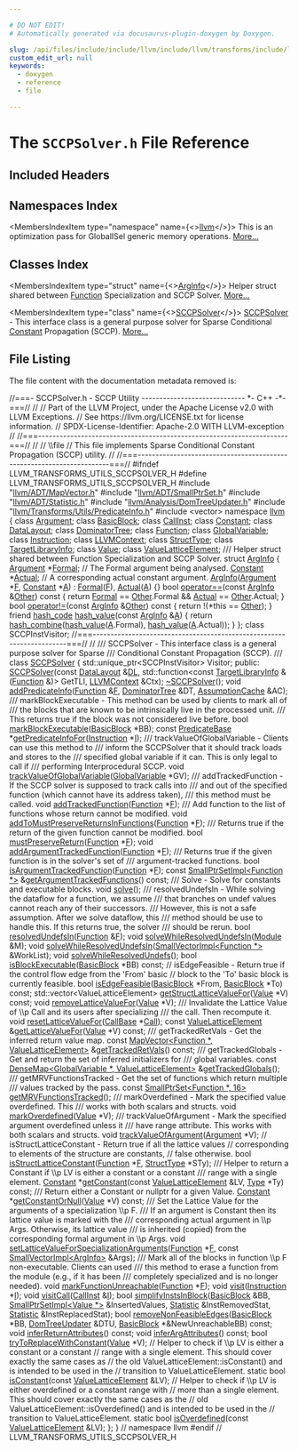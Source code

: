 ```yaml
---

# DO NOT EDIT!
# Automatically generated via docusaurus-plugin-doxygen by Doxygen.

slug: /api/files/include/include/llvm/include/llvm/transforms/include/llvm/transforms/utils/sccpsolver-h
custom_edit_url: null
keywords:
  - doxygen
  - reference
  - file

---
```





# The `SCCPSolver.h` File Reference

<DoxygenPage pluginConfig={pluginConfig}>



## Included Headers

<IncludesList>
<IncludesListItem
  filePath="llvm/ADT/MapVector.h"
  permalink="/docs/api/files/include/include/llvm/include/llvm/adt/mapvector-h"
  isLocal="true" />
<IncludesListItem
  filePath="llvm/ADT/SmallPtrSet.h"
  permalink="/docs/api/files/include/include/llvm/include/llvm/adt/smallptrset-h"
  isLocal="true" />
<IncludesListItem
  filePath="llvm/ADT/Statistic.h"
  permalink="/docs/api/files/include/include/llvm/include/llvm/adt/statistic-h"
  isLocal="true" />
<IncludesListItem
  filePath="llvm/Analysis/DomTreeUpdater.h"
  permalink="/docs/api/files/include/include/llvm/include/llvm/analysis/domtreeupdater-h"
  isLocal="true" />
<IncludesListItem
  filePath="llvm/Transforms/Utils/PredicateInfo.h"
  permalink="/docs/api/files/include/include/llvm/include/llvm/transforms/include/llvm/transforms/utils/predicateinfo-h"
  isLocal="true" />
<IncludesListItem
  filePath="vector"
  permalink=""
  isLocal="false" />
</IncludesList>

## Namespaces Index

<MembersIndex>

<MembersIndexItem
  type="namespace"
  name={<><a href="/docs/api/namespaces/llvm">llvm</a></>}>
This is an optimization pass for GlobalISel generic memory operations. <a href="/docs/api/namespaces/llvm/#details">More...</a>
</MembersIndexItem>

</MembersIndex>

## Classes Index

<MembersIndex>

<MembersIndexItem
  type="struct"
  name={<><a href="/docs/api/structs/llvm/arginfo">ArgInfo</a></>}>
Helper struct shared between <a href="/docs/api/classes/llvm/function">Function</a> Specialization and SCCP Solver. <a href="/docs/api/structs/llvm/arginfo/#details">More...</a>
</MembersIndexItem>

<MembersIndexItem
  type="class"
  name={<><a href="/docs/api/classes/llvm/sccpsolver">SCCPSolver</a></>}>
<a href="/docs/api/classes/llvm/sccpsolver">SCCPSolver</a> - This interface class is a general purpose solver for Sparse Conditional <a href="/docs/api/classes/llvm/constant">Constant</a> Propagation (SCCP). <a href="/docs/api/classes/llvm/sccpsolver/#details">More...</a>
</MembersIndexItem>

</MembersIndex>


## File Listing

The file content with the documentation metadata removed is:

<ProgramListing>

<Link id="l00001" /><CodeLine lineNumber="1"><span class="doxyHighlightComment">//===- SCCPSolver.h - SCCP Utility ----------------------------- &#42;- C++ -&#42;-===//</span></CodeLine>
<Link id="l00002" /><CodeLine lineNumber="2"><span class="doxyHighlightComment">//</span></CodeLine>
<Link id="l00003" /><CodeLine lineNumber="3"><span class="doxyHighlightComment">// Part of the LLVM Project, under the Apache License v2.0 with LLVM Exceptions.</span></CodeLine>
<Link id="l00004" /><CodeLine lineNumber="4"><span class="doxyHighlightComment">// See https://llvm.org/LICENSE.txt for license information.</span></CodeLine>
<Link id="l00005" /><CodeLine lineNumber="5"><span class="doxyHighlightComment">// SPDX-License-Identifier: Apache-2.0 WITH LLVM-exception</span></CodeLine>
<Link id="l00006" /><CodeLine lineNumber="6"><span class="doxyHighlightComment">//</span></CodeLine>
<Link id="l00007" /><CodeLine lineNumber="7"><span class="doxyHighlightComment">//===----------------------------------------------------------------------===//</span></CodeLine>
<Link id="l00008" /><CodeLine lineNumber="8"><span class="doxyHighlightComment">//</span></CodeLine>
<Link id="l00009" /><CodeLine lineNumber="9"><span class="doxyHighlightComment">// \\file</span></CodeLine>
<Link id="l00010" /><CodeLine lineNumber="10"><span class="doxyHighlightComment">// This file implements Sparse Conditional Constant Propagation (SCCP) utility.</span></CodeLine>
<Link id="l00011" /><CodeLine lineNumber="11"><span class="doxyHighlightComment">//</span></CodeLine>
<Link id="l00012" /><CodeLine lineNumber="12"><span class="doxyHighlightComment">//===----------------------------------------------------------------------===//</span></CodeLine>
<Link id="l00013" /><CodeLine lineNumber="13"></CodeLine>
<Link id="l00014" /><CodeLine lineNumber="14"><span class="doxyHighlightPreprocessor">#ifndef LLVM&#95;TRANSFORMS&#95;UTILS&#95;SCCPSOLVER&#95;H</span></CodeLine>
<Link id="l00015" /><CodeLine lineNumber="15"><span class="doxyHighlightPreprocessor">#define LLVM&#95;TRANSFORMS&#95;UTILS&#95;SCCPSOLVER&#95;H</span></CodeLine>
<Link id="l00016" /><CodeLine lineNumber="16"></CodeLine>
<Link id="l00017" /><CodeLine lineNumber="17"><span class="doxyHighlightPreprocessor">#include &quot;<a href="/docs/api/files/include/include/llvm/include/llvm/adt/mapvector-h">llvm/ADT/MapVector.h</a>&quot;</span></CodeLine>
<Link id="l00018" /><CodeLine lineNumber="18"><span class="doxyHighlightPreprocessor">#include &quot;<a href="/docs/api/files/include/include/llvm/include/llvm/adt/smallptrset-h">llvm/ADT/SmallPtrSet.h</a>&quot;</span></CodeLine>
<Link id="l00019" /><CodeLine lineNumber="19"><span class="doxyHighlightPreprocessor">#include &quot;<a href="/docs/api/files/include/include/llvm/include/llvm/adt/statistic-h">llvm/ADT/Statistic.h</a>&quot;</span></CodeLine>
<Link id="l00020" /><CodeLine lineNumber="20"><span class="doxyHighlightPreprocessor">#include &quot;<a href="/docs/api/files/include/include/llvm/include/llvm/analysis/domtreeupdater-h">llvm/Analysis/DomTreeUpdater.h</a>&quot;</span></CodeLine>
<Link id="l00021" /><CodeLine lineNumber="21"><span class="doxyHighlightPreprocessor">#include &quot;<a href="/docs/api/files/include/include/llvm/include/llvm/transforms/include/llvm/transforms/utils/predicateinfo-h">llvm/Transforms/Utils/PredicateInfo.h</a>&quot;</span></CodeLine>
<Link id="l00022" /><CodeLine lineNumber="22"><span class="doxyHighlightPreprocessor">#include &lt;vector&gt;</span></CodeLine>
<Link id="l00023" /><CodeLine lineNumber="23"></CodeLine>
<Link id="l00024" /><CodeLine lineNumber="24"><span class="doxyHighlightKeyword">namespace </span><span class="doxyHighlight"><a href="/docs/api/namespaces/llvm">llvm</a> &#123;</span></CodeLine>
<Link id="l00025" /><CodeLine lineNumber="25"><span class="doxyHighlightKeyword">class </span><span class="doxyHighlight"><a href="/docs/api/classes/llvm/argument">Argument</a>;</span></CodeLine>
<Link id="l00026" /><CodeLine lineNumber="26"><span class="doxyHighlightKeyword">class </span><span class="doxyHighlight"><a href="/docs/api/classes/llvm/basicblock">BasicBlock</a>;</span></CodeLine>
<Link id="l00027" /><CodeLine lineNumber="27"><span class="doxyHighlightKeyword">class </span><span class="doxyHighlight"><a href="/docs/api/classes/llvm/callinst">CallInst</a>;</span></CodeLine>
<Link id="l00028" /><CodeLine lineNumber="28"><span class="doxyHighlightKeyword">class </span><span class="doxyHighlight"><a href="/docs/api/classes/llvm/constant">Constant</a>;</span></CodeLine>
<Link id="l00029" /><CodeLine lineNumber="29"><span class="doxyHighlightKeyword">class </span><span class="doxyHighlight"><a href="/docs/api/classes/llvm/datalayout">DataLayout</a>;</span></CodeLine>
<Link id="l00030" /><CodeLine lineNumber="30"><span class="doxyHighlightKeyword">class </span><span class="doxyHighlight"><a href="/docs/api/classes/llvm/dominatortree">DominatorTree</a>;</span></CodeLine>
<Link id="l00031" /><CodeLine lineNumber="31"><span class="doxyHighlightKeyword">class </span><span class="doxyHighlight"><a href="/docs/api/classes/llvm/function">Function</a>;</span></CodeLine>
<Link id="l00032" /><CodeLine lineNumber="32"><span class="doxyHighlightKeyword">class </span><span class="doxyHighlight"><a href="/docs/api/classes/llvm/globalvariable">GlobalVariable</a>;</span></CodeLine>
<Link id="l00033" /><CodeLine lineNumber="33"><span class="doxyHighlightKeyword">class </span><span class="doxyHighlight"><a href="/docs/api/classes/llvm/instruction">Instruction</a>;</span></CodeLine>
<Link id="l00034" /><CodeLine lineNumber="34"><span class="doxyHighlightKeyword">class </span><span class="doxyHighlight"><a href="/docs/api/classes/llvm/llvmcontext">LLVMContext</a>;</span></CodeLine>
<Link id="l00035" /><CodeLine lineNumber="35"><span class="doxyHighlightKeyword">class </span><span class="doxyHighlight"><a href="/docs/api/classes/llvm/structtype">StructType</a>;</span></CodeLine>
<Link id="l00036" /><CodeLine lineNumber="36"><span class="doxyHighlightKeyword">class </span><span class="doxyHighlight"><a href="/docs/api/classes/llvm/targetlibraryinfo">TargetLibraryInfo</a>;</span></CodeLine>
<Link id="l00037" /><CodeLine lineNumber="37"><span class="doxyHighlightKeyword">class </span><span class="doxyHighlight"><a href="/docs/api/classes/llvm/value">Value</a>;</span></CodeLine>
<Link id="l00038" /><CodeLine lineNumber="38"><span class="doxyHighlightKeyword">class </span><span class="doxyHighlight"><a href="/docs/api/classes/llvm/valuelatticeelement">ValueLatticeElement</a>;</span></CodeLine>
<Link id="l00039" /><CodeLine lineNumber="39"></CodeLine>
<Link id="l00040" /><CodeLine lineNumber="40"><span class="doxyHighlightComment">/// Helper struct shared between Function Specialization and SCCP Solver.</span></CodeLine>
<Link id="l00041" /><CodeLine lineNumber="41" lineLink="/docs/api/structs/llvm/arginfo"><span class="doxyHighlightKeyword">struct </span><span class="doxyHighlight"><a href="/docs/api/structs/llvm/arginfo/#a5d4fc5788f80d734c0c7b146baeb27c4">ArgInfo</a> &#123;</span></CodeLine>
<Link id="l00042" /><CodeLine lineNumber="42" lineLink="/docs/api/structs/llvm/arginfo/#a2c4b821557d7f50420fc17a46efb752e"><span class="doxyHighlight">  <a href="/docs/api/classes/llvm/argument">Argument</a> &#42;<a href="/docs/api/structs/llvm/arginfo/#a2c4b821557d7f50420fc17a46efb752e">Formal</a>; </span><span class="doxyHighlightComment">// The Formal argument being analysed.</span></CodeLine>
<Link id="l00043" /><CodeLine lineNumber="43" lineLink="/docs/api/structs/llvm/arginfo/#a41c7efe8bfc6ac84ef8b7009eb05dc62"><span class="doxyHighlight">  <a href="/docs/api/classes/llvm/constant">Constant</a> &#42;<a href="/docs/api/structs/llvm/arginfo/#a41c7efe8bfc6ac84ef8b7009eb05dc62">Actual</a>; </span><span class="doxyHighlightComment">// A corresponding actual constant argument.</span></CodeLine>
<Link id="l00044" /><CodeLine lineNumber="44"></CodeLine>
<Link id="l00045" /><CodeLine lineNumber="45" lineLink="/docs/api/structs/llvm/arginfo/#a5d4fc5788f80d734c0c7b146baeb27c4"><span class="doxyHighlight">  <a href="/docs/api/structs/llvm/arginfo/#a5d4fc5788f80d734c0c7b146baeb27c4">ArgInfo</a>(<a href="/docs/api/classes/llvm/argument">Argument</a> &#42;<a href="/docs/api/files/lib/lib/support/md5-cpp/#a96d73bbd7af15cb1fc38c3f4a3bd82e9">F</a>, <a href="/docs/api/classes/llvm/constant">Constant</a> &#42;<a href="/docs/api/files/lib/lib/ir/builtingcs-cpp/#a2e38c85003a042421cde1647632d0b72">A</a>) : <a href="/docs/api/structs/llvm/arginfo/#a2c4b821557d7f50420fc17a46efb752e">Formal</a>(<a href="/docs/api/files/lib/lib/support/md5-cpp/#a96d73bbd7af15cb1fc38c3f4a3bd82e9">F</a>), <a href="/docs/api/structs/llvm/arginfo/#a41c7efe8bfc6ac84ef8b7009eb05dc62">Actual</a>(<a href="/docs/api/files/lib/lib/ir/builtingcs-cpp/#a2e38c85003a042421cde1647632d0b72">A</a>) &#123;&#125;</span></CodeLine>
<Link id="l00046" /><CodeLine lineNumber="46"></CodeLine>
<Link id="l00047" /><CodeLine lineNumber="47" lineLink="/docs/api/structs/llvm/arginfo/#ab08c8b48ba0e30cdd90049fb6ed53778"><span class="doxyHighlight">  </span><span class="doxyHighlightKeywordType">bool</span><span class="doxyHighlight"> <a href="/docs/api/structs/llvm/arginfo/#ab08c8b48ba0e30cdd90049fb6ed53778">operator==</a>(</span><span class="doxyHighlightKeyword">const</span><span class="doxyHighlight"> <a href="/docs/api/structs/llvm/arginfo/#a5d4fc5788f80d734c0c7b146baeb27c4">ArgInfo</a> &amp;<a href="/docs/api/namespaces/llvm/#a9eb4f5b98b70ee4fab9614ed58282c1fa6311ae17c1ee52b36e68aaf4ad066387">Other</a>)</span><span class="doxyHighlightKeyword"> const </span><span class="doxyHighlight">&#123;</span></CodeLine>
<Link id="l00048" /><CodeLine lineNumber="48"><span class="doxyHighlight">    </span><span class="doxyHighlightKeywordFlow">return</span><span class="doxyHighlight"> <a href="/docs/api/structs/llvm/arginfo/#a2c4b821557d7f50420fc17a46efb752e">Formal</a> == <a href="/docs/api/namespaces/llvm/#a9eb4f5b98b70ee4fab9614ed58282c1fa6311ae17c1ee52b36e68aaf4ad066387">Other</a>.Formal &amp;&amp; <a href="/docs/api/structs/llvm/arginfo/#a41c7efe8bfc6ac84ef8b7009eb05dc62">Actual</a> == <a href="/docs/api/namespaces/llvm/#a9eb4f5b98b70ee4fab9614ed58282c1fa6311ae17c1ee52b36e68aaf4ad066387">Other</a>.Actual;</span></CodeLine>
<Link id="l00049" /><CodeLine lineNumber="49"><span class="doxyHighlight">  &#125;</span></CodeLine>
<Link id="l00050" /><CodeLine lineNumber="50"></CodeLine>
<Link id="l00051" /><CodeLine lineNumber="51" lineLink="/docs/api/structs/llvm/arginfo/#a8ebb6d70d9a0c35f82d43d309214b3f7"><span class="doxyHighlight">  </span><span class="doxyHighlightKeywordType">bool</span><span class="doxyHighlight"> <a href="/docs/api/structs/llvm/arginfo/#a8ebb6d70d9a0c35f82d43d309214b3f7">operator!=</a>(</span><span class="doxyHighlightKeyword">const</span><span class="doxyHighlight"> <a href="/docs/api/structs/llvm/arginfo/#a5d4fc5788f80d734c0c7b146baeb27c4">ArgInfo</a> &amp;<a href="/docs/api/namespaces/llvm/#a9eb4f5b98b70ee4fab9614ed58282c1fa6311ae17c1ee52b36e68aaf4ad066387">Other</a>)</span><span class="doxyHighlightKeyword"> const </span><span class="doxyHighlight">&#123; </span><span class="doxyHighlightKeywordFlow">return</span><span class="doxyHighlight"> !(&#42;</span><span class="doxyHighlightKeyword">this</span><span class="doxyHighlight"> == <a href="/docs/api/namespaces/llvm/#a9eb4f5b98b70ee4fab9614ed58282c1fa6311ae17c1ee52b36e68aaf4ad066387">Other</a>); &#125;</span></CodeLine>
<Link id="l00052" /><CodeLine lineNumber="52"></CodeLine>
<Link id="l00053" /><CodeLine lineNumber="53" lineLink="/docs/api/structs/llvm/arginfo/#a226efd0bea3694e2fdb7904f9f187844"><span class="doxyHighlight">  </span><span class="doxyHighlightKeyword">friend</span><span class="doxyHighlight"> <a href="/docs/api/classes/llvm/hash-code">hash&#95;code</a> <a href="/docs/api/structs/llvm/arginfo/#a226efd0bea3694e2fdb7904f9f187844">hash&#95;value</a>(</span><span class="doxyHighlightKeyword">const</span><span class="doxyHighlight"> <a href="/docs/api/structs/llvm/arginfo/#a5d4fc5788f80d734c0c7b146baeb27c4">ArgInfo</a> &amp;<a href="/docs/api/files/lib/lib/ir/builtingcs-cpp/#a2e38c85003a042421cde1647632d0b72">A</a>) &#123;</span></CodeLine>
<Link id="l00054" /><CodeLine lineNumber="54"><span class="doxyHighlight">    </span><span class="doxyHighlightKeywordFlow">return</span><span class="doxyHighlight"> <a href="/docs/api/namespaces/llvm/#add71474638430694c84640146383fc44">hash&#95;combine</a>(<a href="/docs/api/structs/llvm/arginfo/#a226efd0bea3694e2fdb7904f9f187844">hash&#95;value</a>(<a href="/docs/api/files/lib/lib/ir/builtingcs-cpp/#a2e38c85003a042421cde1647632d0b72">A</a>.Formal), <a href="/docs/api/structs/llvm/arginfo/#a226efd0bea3694e2fdb7904f9f187844">hash&#95;value</a>(<a href="/docs/api/files/lib/lib/ir/builtingcs-cpp/#a2e38c85003a042421cde1647632d0b72">A</a>.Actual));</span></CodeLine>
<Link id="l00055" /><CodeLine lineNumber="55"><span class="doxyHighlight">  &#125;</span></CodeLine>
<Link id="l00056" /><CodeLine lineNumber="56"><span class="doxyHighlight">&#125;;</span></CodeLine>
<Link id="l00057" /><CodeLine lineNumber="57"></CodeLine>
<Link id="l00058" /><CodeLine lineNumber="58"><span class="doxyHighlightKeyword">class </span><span class="doxyHighlight">SCCPInstVisitor;</span></CodeLine>
<Link id="l00059" /><CodeLine lineNumber="59"></CodeLine>
<Link id="l00060" /><CodeLine lineNumber="60"><span class="doxyHighlightComment">//===----------------------------------------------------------------------===//</span></CodeLine>
<Link id="l00061" /><CodeLine lineNumber="61"><span class="doxyHighlightComment">//</span></CodeLine>
<Link id="l00062" /><CodeLine lineNumber="62"><span class="doxyHighlightComment">/// SCCPSolver - This interface class is a general purpose solver for Sparse</span></CodeLine>
<Link id="l00063" /><CodeLine lineNumber="63"><span class="doxyHighlightComment">/// Conditional Constant Propagation (SCCP).</span></CodeLine>
<Link id="l00064" /><CodeLine lineNumber="64"><span class="doxyHighlightComment">///</span></CodeLine>
<Link id="l00065" /><CodeLine lineNumber="65" lineLink="/docs/api/classes/llvm/sccpsolver"><span class="doxyHighlightKeyword">class </span><span class="doxyHighlight"><a href="/docs/api/classes/llvm/sccpsolver/#aeb0f9d53c781fbed9fb8f657d44a3e25">SCCPSolver</a> &#123;</span></CodeLine>
<Link id="l00066" /><CodeLine lineNumber="66"><span class="doxyHighlight">  std::unique&#95;ptr&lt;SCCPInstVisitor&gt; Visitor;</span></CodeLine>
<Link id="l00067" /><CodeLine lineNumber="67"></CodeLine>
<Link id="l00068" /><CodeLine lineNumber="68"><span class="doxyHighlightKeyword">public</span><span class="doxyHighlight">:</span></CodeLine>
<Link id="l00069" /><CodeLine lineNumber="69"><span class="doxyHighlight">  <a href="/docs/api/classes/llvm/sccpsolver/#aeb0f9d53c781fbed9fb8f657d44a3e25">SCCPSolver</a>(</span><span class="doxyHighlightKeyword">const</span><span class="doxyHighlight"> <a href="/docs/api/classes/llvm/datalayout">DataLayout</a> &amp;<a href="/docs/api/files/lib/lib/target/lib/target/arm/armslshardening-cpp/#ad467c4ab9119043f9b7750ab986be61a">DL</a>,</span></CodeLine>
<Link id="l00070" /><CodeLine lineNumber="70"><span class="doxyHighlight">             std::function&lt;</span><span class="doxyHighlightKeyword">const</span><span class="doxyHighlight"> <a href="/docs/api/classes/llvm/targetlibraryinfo">TargetLibraryInfo</a> &amp;(<a href="/docs/api/classes/llvm/function">Function</a> &amp;)&gt; GetTLI,</span></CodeLine>
<Link id="l00071" /><CodeLine lineNumber="71"><span class="doxyHighlight">             <a href="/docs/api/classes/llvm/llvmcontext">LLVMContext</a> &amp;Ctx);</span></CodeLine>
<Link id="l00072" /><CodeLine lineNumber="72"></CodeLine>
<Link id="l00073" /><CodeLine lineNumber="73" lineLink="/docs/api/classes/llvm/sccpsolver/#a0b835b1f4347dd95002cdb91d9d6c58d"><span class="doxyHighlight">  <a href="/docs/api/classes/llvm/sccpsolver/#a0b835b1f4347dd95002cdb91d9d6c58d">~SCCPSolver</a>();</span></CodeLine>
<Link id="l00074" /><CodeLine lineNumber="74"></CodeLine>
<Link id="l00075" /><CodeLine lineNumber="75"><span class="doxyHighlight">  </span><span class="doxyHighlightKeywordType">void</span><span class="doxyHighlight"> <a href="/docs/api/classes/llvm/sccpsolver/#a292161e0623c9b2105197ff588f0920a">addPredicateInfo</a>(<a href="/docs/api/classes/llvm/function">Function</a> &amp;<a href="/docs/api/files/lib/lib/support/md5-cpp/#a96d73bbd7af15cb1fc38c3f4a3bd82e9">F</a>, <a href="/docs/api/classes/llvm/dominatortree">DominatorTree</a> &amp;DT, <a href="/docs/api/classes/llvm/assumptioncache">AssumptionCache</a> &amp;AC);</span></CodeLine>
<Link id="l00076" /><CodeLine lineNumber="76"></CodeLine>
<Link id="l00077" /><CodeLine lineNumber="77"><span class="doxyHighlightComment">  /// markBlockExecutable - This method can be used by clients to mark all of</span></CodeLine>
<Link id="l00078" /><CodeLine lineNumber="78"><span class="doxyHighlightComment">  /// the blocks that are known to be intrinsically live in the processed unit.</span></CodeLine>
<Link id="l00079" /><CodeLine lineNumber="79"><span class="doxyHighlightComment">  /// This returns true if the block was not considered live before.</span></CodeLine>
<Link id="l00080" /><CodeLine lineNumber="80"><span class="doxyHighlight">  </span><span class="doxyHighlightKeywordType">bool</span><span class="doxyHighlight"> <a href="/docs/api/classes/llvm/sccpsolver/#acb2fa77f7d65438220a9fef42964d284">markBlockExecutable</a>(<a href="/docs/api/classes/llvm/basicblock">BasicBlock</a> &#42;BB);</span></CodeLine>
<Link id="l00081" /><CodeLine lineNumber="81"></CodeLine>
<Link id="l00082" /><CodeLine lineNumber="82"><span class="doxyHighlight">  </span><span class="doxyHighlightKeyword">const</span><span class="doxyHighlight"> <a href="/docs/api/classes/llvm/predicatebase">PredicateBase</a> &#42;<a href="/docs/api/classes/llvm/sccpsolver/#a674c1b383ab9b9b2191be9fad7b08d7d">getPredicateInfoFor</a>(<a href="/docs/api/classes/llvm/instruction">Instruction</a> &#42;<a href="/docs/api/files/lib/lib/support/md5-cpp/#ac0eafdc9ee161b71e7af98af736952fd">I</a>);</span></CodeLine>
<Link id="l00083" /><CodeLine lineNumber="83"></CodeLine>
<Link id="l00084" /><CodeLine lineNumber="84"><span class="doxyHighlightComment">  /// trackValueOfGlobalVariable - Clients can use this method to</span></CodeLine>
<Link id="l00085" /><CodeLine lineNumber="85"><span class="doxyHighlightComment">  /// inform the SCCPSolver that it should track loads and stores to the</span></CodeLine>
<Link id="l00086" /><CodeLine lineNumber="86"><span class="doxyHighlightComment">  /// specified global variable if it can.  This is only legal to call if</span></CodeLine>
<Link id="l00087" /><CodeLine lineNumber="87"><span class="doxyHighlightComment">  /// performing Interprocedural SCCP.</span></CodeLine>
<Link id="l00088" /><CodeLine lineNumber="88"><span class="doxyHighlight">  </span><span class="doxyHighlightKeywordType">void</span><span class="doxyHighlight"> <a href="/docs/api/classes/llvm/sccpsolver/#a199003a361f6d87612ab03c249ab04c6">trackValueOfGlobalVariable</a>(<a href="/docs/api/classes/llvm/globalvariable">GlobalVariable</a> &#42;GV);</span></CodeLine>
<Link id="l00089" /><CodeLine lineNumber="89"></CodeLine>
<Link id="l00090" /><CodeLine lineNumber="90"><span class="doxyHighlightComment">  /// addTrackedFunction - If the SCCP solver is supposed to track calls into</span></CodeLine>
<Link id="l00091" /><CodeLine lineNumber="91"><span class="doxyHighlightComment">  /// and out of the specified function (which cannot have its address taken),</span></CodeLine>
<Link id="l00092" /><CodeLine lineNumber="92"><span class="doxyHighlightComment">  /// this method must be called.</span></CodeLine>
<Link id="l00093" /><CodeLine lineNumber="93"><span class="doxyHighlight">  </span><span class="doxyHighlightKeywordType">void</span><span class="doxyHighlight"> <a href="/docs/api/classes/llvm/sccpsolver/#a5147010939209f2d4c1b7891d2f1ef43">addTrackedFunction</a>(<a href="/docs/api/classes/llvm/function">Function</a> &#42;<a href="/docs/api/files/lib/lib/support/md5-cpp/#a96d73bbd7af15cb1fc38c3f4a3bd82e9">F</a>);</span></CodeLine>
<Link id="l00094" /><CodeLine lineNumber="94"></CodeLine>
<Link id="l00095" /><CodeLine lineNumber="95"><span class="doxyHighlightComment">  /// Add function to the list of functions whose return cannot be modified.</span></CodeLine>
<Link id="l00096" /><CodeLine lineNumber="96"><span class="doxyHighlight">  </span><span class="doxyHighlightKeywordType">void</span><span class="doxyHighlight"> <a href="/docs/api/classes/llvm/sccpsolver/#ab14dd263e92d4c88176c888c6b7956f7">addToMustPreserveReturnsInFunctions</a>(<a href="/docs/api/classes/llvm/function">Function</a> &#42;<a href="/docs/api/files/lib/lib/support/md5-cpp/#a96d73bbd7af15cb1fc38c3f4a3bd82e9">F</a>);</span></CodeLine>
<Link id="l00097" /><CodeLine lineNumber="97"></CodeLine>
<Link id="l00098" /><CodeLine lineNumber="98"><span class="doxyHighlightComment">  /// Returns true if the return of the given function cannot be modified.</span></CodeLine>
<Link id="l00099" /><CodeLine lineNumber="99"><span class="doxyHighlight">  </span><span class="doxyHighlightKeywordType">bool</span><span class="doxyHighlight"> <a href="/docs/api/classes/llvm/sccpsolver/#adf9beb9b76f6ad337d1e0038f97fcc30">mustPreserveReturn</a>(<a href="/docs/api/classes/llvm/function">Function</a> &#42;<a href="/docs/api/files/lib/lib/support/md5-cpp/#a96d73bbd7af15cb1fc38c3f4a3bd82e9">F</a>);</span></CodeLine>
<Link id="l00100" /><CodeLine lineNumber="100"></CodeLine>
<Link id="l00101" /><CodeLine lineNumber="101"><span class="doxyHighlight">  </span><span class="doxyHighlightKeywordType">void</span><span class="doxyHighlight"> <a href="/docs/api/classes/llvm/sccpsolver/#a89e13f6c5a2a78ec3b68dad32a2b6b5e">addArgumentTrackedFunction</a>(<a href="/docs/api/classes/llvm/function">Function</a> &#42;<a href="/docs/api/files/lib/lib/support/md5-cpp/#a96d73bbd7af15cb1fc38c3f4a3bd82e9">F</a>);</span></CodeLine>
<Link id="l00102" /><CodeLine lineNumber="102"></CodeLine>
<Link id="l00103" /><CodeLine lineNumber="103"><span class="doxyHighlightComment">  /// Returns true if the given function is in the solver&#39;s set of</span></CodeLine>
<Link id="l00104" /><CodeLine lineNumber="104"><span class="doxyHighlightComment">  /// argument-tracked functions.</span></CodeLine>
<Link id="l00105" /><CodeLine lineNumber="105"><span class="doxyHighlight">  </span><span class="doxyHighlightKeywordType">bool</span><span class="doxyHighlight"> <a href="/docs/api/classes/llvm/sccpsolver/#aeac4a6400d54748b0245e0ce203280fd">isArgumentTrackedFunction</a>(<a href="/docs/api/classes/llvm/function">Function</a> &#42;<a href="/docs/api/files/lib/lib/support/md5-cpp/#a96d73bbd7af15cb1fc38c3f4a3bd82e9">F</a>);</span></CodeLine>
<Link id="l00106" /><CodeLine lineNumber="106"></CodeLine>
<Link id="l00107" /><CodeLine lineNumber="107"><span class="doxyHighlight">  </span><span class="doxyHighlightKeyword">const</span><span class="doxyHighlight"> <a href="/docs/api/classes/llvm/smallptrsetimpl">SmallPtrSetImpl&lt;Function &#42;&gt;</a> &amp;<a href="/docs/api/classes/llvm/sccpsolver/#a7b0506af9f643c74ce5bdcb19f36e397">getArgumentTrackedFunctions</a>() </span><span class="doxyHighlightKeyword">const</span><span class="doxyHighlight">;</span></CodeLine>
<Link id="l00108" /><CodeLine lineNumber="108"></CodeLine>
<Link id="l00109" /><CodeLine lineNumber="109"><span class="doxyHighlightComment">  /// Solve - Solve for constants and executable blocks.</span></CodeLine>
<Link id="l00110" /><CodeLine lineNumber="110"><span class="doxyHighlight">  </span><span class="doxyHighlightKeywordType">void</span><span class="doxyHighlight"> <a href="/docs/api/classes/llvm/sccpsolver/#a2d6a1ff9823ca3ddb89d80fe379603ee">solve</a>();</span></CodeLine>
<Link id="l00111" /><CodeLine lineNumber="111"></CodeLine>
<Link id="l00112" /><CodeLine lineNumber="112"><span class="doxyHighlightComment">  /// resolvedUndefsIn - While solving the dataflow for a function, we assume</span></CodeLine>
<Link id="l00113" /><CodeLine lineNumber="113"><span class="doxyHighlightComment">  /// that branches on undef values cannot reach any of their successors.</span></CodeLine>
<Link id="l00114" /><CodeLine lineNumber="114"><span class="doxyHighlightComment">  /// However, this is not a safe assumption.  After we solve dataflow, this</span></CodeLine>
<Link id="l00115" /><CodeLine lineNumber="115"><span class="doxyHighlightComment">  /// method should be use to handle this.  If this returns true, the solver</span></CodeLine>
<Link id="l00116" /><CodeLine lineNumber="116"><span class="doxyHighlightComment">  /// should be rerun.</span></CodeLine>
<Link id="l00117" /><CodeLine lineNumber="117"><span class="doxyHighlight">  </span><span class="doxyHighlightKeywordType">bool</span><span class="doxyHighlight"> <a href="/docs/api/classes/llvm/sccpsolver/#a814c9ef427065262b0ff3c0dc3d9f19d">resolvedUndefsIn</a>(<a href="/docs/api/classes/llvm/function">Function</a> &amp;<a href="/docs/api/files/lib/lib/support/md5-cpp/#a96d73bbd7af15cb1fc38c3f4a3bd82e9">F</a>);</span></CodeLine>
<Link id="l00118" /><CodeLine lineNumber="118"></CodeLine>
<Link id="l00119" /><CodeLine lineNumber="119"><span class="doxyHighlight">  </span><span class="doxyHighlightKeywordType">void</span><span class="doxyHighlight"> <a href="/docs/api/classes/llvm/sccpsolver/#a659bc647a6b3504fc00f522405ea2b94">solveWhileResolvedUndefsIn</a>(<a href="/docs/api/classes/llvm/module">Module</a> &amp;M);</span></CodeLine>
<Link id="l00120" /><CodeLine lineNumber="120"></CodeLine>
<Link id="l00121" /><CodeLine lineNumber="121"><span class="doxyHighlight">  </span><span class="doxyHighlightKeywordType">void</span><span class="doxyHighlight"> <a href="/docs/api/classes/llvm/sccpsolver/#a659bc647a6b3504fc00f522405ea2b94">solveWhileResolvedUndefsIn</a>(<a href="/docs/api/classes/llvm/smallvectorimpl">SmallVectorImpl&lt;Function &#42;&gt;</a> &amp;WorkList);</span></CodeLine>
<Link id="l00122" /><CodeLine lineNumber="122"></CodeLine>
<Link id="l00123" /><CodeLine lineNumber="123"><span class="doxyHighlight">  </span><span class="doxyHighlightKeywordType">void</span><span class="doxyHighlight"> <a href="/docs/api/classes/llvm/sccpsolver/#a95bd3f2616c863d18afeabf8138175cc">solveWhileResolvedUndefs</a>();</span></CodeLine>
<Link id="l00124" /><CodeLine lineNumber="124"></CodeLine>
<Link id="l00125" /><CodeLine lineNumber="125"><span class="doxyHighlight">  </span><span class="doxyHighlightKeywordType">bool</span><span class="doxyHighlight"> <a href="/docs/api/classes/llvm/sccpsolver/#ac16a1026117ac160108d8a5bab0ae445">isBlockExecutable</a>(<a href="/docs/api/classes/llvm/basicblock">BasicBlock</a> &#42;BB) </span><span class="doxyHighlightKeyword">const</span><span class="doxyHighlight">;</span></CodeLine>
<Link id="l00126" /><CodeLine lineNumber="126"></CodeLine>
<Link id="l00127" /><CodeLine lineNumber="127"><span class="doxyHighlight">  </span><span class="doxyHighlightComment">// isEdgeFeasible - Return true if the control flow edge from the &#39;From&#39; basic</span></CodeLine>
<Link id="l00128" /><CodeLine lineNumber="128"><span class="doxyHighlight">  </span><span class="doxyHighlightComment">// block to the &#39;To&#39; basic block is currently feasible.</span></CodeLine>
<Link id="l00129" /><CodeLine lineNumber="129"><span class="doxyHighlight">  </span><span class="doxyHighlightKeywordType">bool</span><span class="doxyHighlight"> <a href="/docs/api/classes/llvm/sccpsolver/#ada6219c3e8978e60523fc38b668ddbe2">isEdgeFeasible</a>(<a href="/docs/api/classes/llvm/basicblock">BasicBlock</a> &#42;From, <a href="/docs/api/classes/llvm/basicblock">BasicBlock</a> &#42;To) </span><span class="doxyHighlightKeyword">const</span><span class="doxyHighlight">;</span></CodeLine>
<Link id="l00130" /><CodeLine lineNumber="130"></CodeLine>
<Link id="l00131" /><CodeLine lineNumber="131"><span class="doxyHighlight">  std::vector&lt;ValueLatticeElement&gt; <a href="/docs/api/classes/llvm/sccpsolver/#a961c1857e2b424b5b66afd743fce0c69">getStructLatticeValueFor</a>(<a href="/docs/api/classes/llvm/value">Value</a> &#42;V) </span><span class="doxyHighlightKeyword">const</span><span class="doxyHighlight">;</span></CodeLine>
<Link id="l00132" /><CodeLine lineNumber="132"></CodeLine>
<Link id="l00133" /><CodeLine lineNumber="133"><span class="doxyHighlight">  </span><span class="doxyHighlightKeywordType">void</span><span class="doxyHighlight"> <a href="/docs/api/classes/llvm/sccpsolver/#a95cb0700e1d0d1a584fd0d325139fee0">removeLatticeValueFor</a>(<a href="/docs/api/classes/llvm/value">Value</a> &#42;V);</span></CodeLine>
<Link id="l00134" /><CodeLine lineNumber="134"></CodeLine>
<Link id="l00135" /><CodeLine lineNumber="135"><span class="doxyHighlightComment">  /// Invalidate the Lattice Value of \\p Call and its users after specializing</span></CodeLine>
<Link id="l00136" /><CodeLine lineNumber="136"><span class="doxyHighlightComment">  /// the call. Then recompute it.</span></CodeLine>
<Link id="l00137" /><CodeLine lineNumber="137"><span class="doxyHighlight">  </span><span class="doxyHighlightKeywordType">void</span><span class="doxyHighlight"> <a href="/docs/api/classes/llvm/sccpsolver/#a16bdb6461656b4a113516cb06dce779a">resetLatticeValueFor</a>(<a href="/docs/api/classes/llvm/callbase">CallBase</a> &#42;<a href="/docs/api/groups/arcopt/#ga9c9cf6ad55eb23d77d083a184e416c09">Call</a>);</span></CodeLine>
<Link id="l00138" /><CodeLine lineNumber="138"></CodeLine>
<Link id="l00139" /><CodeLine lineNumber="139"><span class="doxyHighlight">  </span><span class="doxyHighlightKeyword">const</span><span class="doxyHighlight"> <a href="/docs/api/classes/llvm/valuelatticeelement">ValueLatticeElement</a> &amp;<a href="/docs/api/classes/llvm/sccpsolver/#ab146e74d42b852877cc1e935d808005a">getLatticeValueFor</a>(<a href="/docs/api/classes/llvm/value">Value</a> &#42;V) </span><span class="doxyHighlightKeyword">const</span><span class="doxyHighlight">;</span></CodeLine>
<Link id="l00140" /><CodeLine lineNumber="140"></CodeLine>
<Link id="l00141" /><CodeLine lineNumber="141"><span class="doxyHighlightComment">  /// getTrackedRetVals - Get the inferred return value map.</span></CodeLine>
<Link id="l00142" /><CodeLine lineNumber="142"><span class="doxyHighlight">  </span><span class="doxyHighlightKeyword">const</span><span class="doxyHighlight"> <a href="/docs/api/classes/llvm/mapvector">MapVector&lt;Function &#42;, ValueLatticeElement&gt;</a> &amp;<a href="/docs/api/classes/llvm/sccpsolver/#ad5ca96cd91afca7c10938c06e7717ac5">getTrackedRetVals</a>() </span><span class="doxyHighlightKeyword">const</span><span class="doxyHighlight">;</span></CodeLine>
<Link id="l00143" /><CodeLine lineNumber="143"></CodeLine>
<Link id="l00144" /><CodeLine lineNumber="144"><span class="doxyHighlightComment">  /// getTrackedGlobals - Get and return the set of inferred initializers for</span></CodeLine>
<Link id="l00145" /><CodeLine lineNumber="145"><span class="doxyHighlightComment">  /// global variables.</span></CodeLine>
<Link id="l00146" /><CodeLine lineNumber="146"><span class="doxyHighlight">  </span><span class="doxyHighlightKeyword">const</span><span class="doxyHighlight"> <a href="/docs/api/classes/llvm/densemap">DenseMap&lt;GlobalVariable &#42;, ValueLatticeElement&gt;</a> &amp;<a href="/docs/api/classes/llvm/sccpsolver/#a15faa77c390af978b9b1a99163bca7ae">getTrackedGlobals</a>();</span></CodeLine>
<Link id="l00147" /><CodeLine lineNumber="147"></CodeLine>
<Link id="l00148" /><CodeLine lineNumber="148"><span class="doxyHighlightComment">  /// getMRVFunctionsTracked - Get the set of functions which return multiple</span></CodeLine>
<Link id="l00149" /><CodeLine lineNumber="149"><span class="doxyHighlightComment">  /// values tracked by the pass.</span></CodeLine>
<Link id="l00150" /><CodeLine lineNumber="150"><span class="doxyHighlight">  </span><span class="doxyHighlightKeyword">const</span><span class="doxyHighlight"> <a href="/docs/api/classes/llvm/smallptrset">SmallPtrSet&lt;Function &#42;, 16&gt;</a> <a href="/docs/api/classes/llvm/sccpsolver/#a9c2b47a19dd62cb74325a82c9b24bf31">getMRVFunctionsTracked</a>();</span></CodeLine>
<Link id="l00151" /><CodeLine lineNumber="151"></CodeLine>
<Link id="l00152" /><CodeLine lineNumber="152"><span class="doxyHighlightComment">  /// markOverdefined - Mark the specified value overdefined.  This</span></CodeLine>
<Link id="l00153" /><CodeLine lineNumber="153"><span class="doxyHighlightComment">  /// works with both scalars and structs.</span></CodeLine>
<Link id="l00154" /><CodeLine lineNumber="154"><span class="doxyHighlight">  </span><span class="doxyHighlightKeywordType">void</span><span class="doxyHighlight"> <a href="/docs/api/classes/llvm/sccpsolver/#af88f6c356f4e17eaebfb81ac86426758">markOverdefined</a>(<a href="/docs/api/classes/llvm/value">Value</a> &#42;V);</span></CodeLine>
<Link id="l00155" /><CodeLine lineNumber="155"></CodeLine>
<Link id="l00156" /><CodeLine lineNumber="156"><span class="doxyHighlightComment">  /// trackValueOfArgument - Mark the specified argument overdefined unless it</span></CodeLine>
<Link id="l00157" /><CodeLine lineNumber="157"><span class="doxyHighlightComment">  /// have range attribute.  This works with both scalars and structs.</span></CodeLine>
<Link id="l00158" /><CodeLine lineNumber="158"><span class="doxyHighlight">  </span><span class="doxyHighlightKeywordType">void</span><span class="doxyHighlight"> <a href="/docs/api/classes/llvm/sccpsolver/#a3bca075219cfb484e464a6f89d37786d">trackValueOfArgument</a>(<a href="/docs/api/classes/llvm/argument">Argument</a> &#42;V);</span></CodeLine>
<Link id="l00159" /><CodeLine lineNumber="159"></CodeLine>
<Link id="l00160" /><CodeLine lineNumber="160"><span class="doxyHighlight">  </span><span class="doxyHighlightComment">// isStructLatticeConstant - Return true if all the lattice values</span></CodeLine>
<Link id="l00161" /><CodeLine lineNumber="161"><span class="doxyHighlight">  </span><span class="doxyHighlightComment">// corresponding to elements of the structure are constants,</span></CodeLine>
<Link id="l00162" /><CodeLine lineNumber="162"><span class="doxyHighlight">  </span><span class="doxyHighlightComment">// false otherwise.</span></CodeLine>
<Link id="l00163" /><CodeLine lineNumber="163"><span class="doxyHighlight">  </span><span class="doxyHighlightKeywordType">bool</span><span class="doxyHighlight"> <a href="/docs/api/classes/llvm/sccpsolver/#a2670c5122001cda5dfb2647fc4cc6d04">isStructLatticeConstant</a>(<a href="/docs/api/classes/llvm/function">Function</a> &#42;<a href="/docs/api/files/lib/lib/support/md5-cpp/#a96d73bbd7af15cb1fc38c3f4a3bd82e9">F</a>, <a href="/docs/api/classes/llvm/structtype">StructType</a> &#42;STy);</span></CodeLine>
<Link id="l00164" /><CodeLine lineNumber="164"></CodeLine>
<Link id="l00165" /><CodeLine lineNumber="165"><span class="doxyHighlightComment">  /// Helper to return a Constant if \\p LV is either a constant or a constant</span></CodeLine>
<Link id="l00166" /><CodeLine lineNumber="166"><span class="doxyHighlightComment">  /// range with a single element.</span></CodeLine>
<Link id="l00167" /><CodeLine lineNumber="167"><span class="doxyHighlight">  <a href="/docs/api/classes/llvm/constant">Constant</a> &#42;<a href="/docs/api/classes/llvm/sccpsolver/#ab0b47ae8a8d36c7aaf34c47e25de5ec4">getConstant</a>(</span><span class="doxyHighlightKeyword">const</span><span class="doxyHighlight"> <a href="/docs/api/classes/llvm/valuelatticeelement">ValueLatticeElement</a> &amp;LV, <a href="/docs/api/classes/llvm/type">Type</a> &#42;Ty) </span><span class="doxyHighlightKeyword">const</span><span class="doxyHighlight">;</span></CodeLine>
<Link id="l00168" /><CodeLine lineNumber="168"></CodeLine>
<Link id="l00169" /><CodeLine lineNumber="169"><span class="doxyHighlightComment">  /// Return either a Constant or nullptr for a given Value.</span></CodeLine>
<Link id="l00170" /><CodeLine lineNumber="170"><span class="doxyHighlight">  <a href="/docs/api/classes/llvm/constant">Constant</a> &#42;<a href="/docs/api/classes/llvm/sccpsolver/#a9ca89aae97dda0e84dade221194b03e3">getConstantOrNull</a>(<a href="/docs/api/classes/llvm/value">Value</a> &#42;V) </span><span class="doxyHighlightKeyword">const</span><span class="doxyHighlight">;</span></CodeLine>
<Link id="l00171" /><CodeLine lineNumber="171"></CodeLine>
<Link id="l00172" /><CodeLine lineNumber="172"><span class="doxyHighlightComment">  /// Set the Lattice Value for the arguments of a specialization \\p F.</span></CodeLine>
<Link id="l00173" /><CodeLine lineNumber="173"><span class="doxyHighlightComment">  /// If an argument is Constant then its lattice value is marked with the</span></CodeLine>
<Link id="l00174" /><CodeLine lineNumber="174"><span class="doxyHighlightComment">  /// corresponding actual argument in \\p Args. Otherwise, its lattice value</span></CodeLine>
<Link id="l00175" /><CodeLine lineNumber="175"><span class="doxyHighlightComment">  /// is inherited (copied) from the corresponding formal argument in \\p Args.</span></CodeLine>
<Link id="l00176" /><CodeLine lineNumber="176"><span class="doxyHighlight">  </span><span class="doxyHighlightKeywordType">void</span><span class="doxyHighlight"> <a href="/docs/api/classes/llvm/sccpsolver/#ace9cec3152490daf65f67a88717c7b0f">setLatticeValueForSpecializationArguments</a>(<a href="/docs/api/classes/llvm/function">Function</a> &#42;<a href="/docs/api/files/lib/lib/support/md5-cpp/#a96d73bbd7af15cb1fc38c3f4a3bd82e9">F</a>,</span></CodeLine>
<Link id="l00177" /><CodeLine lineNumber="177"><span class="doxyHighlight">                                       </span><span class="doxyHighlightKeyword">const</span><span class="doxyHighlight"> <a href="/docs/api/classes/llvm/smallvectorimpl">SmallVectorImpl&lt;ArgInfo&gt;</a> &amp;Args);</span></CodeLine>
<Link id="l00178" /><CodeLine lineNumber="178"></CodeLine>
<Link id="l00179" /><CodeLine lineNumber="179"><span class="doxyHighlightComment">  /// Mark all of the blocks in function \\p F non-executable. Clients can used</span></CodeLine>
<Link id="l00180" /><CodeLine lineNumber="180"><span class="doxyHighlightComment">  /// this method to erase a function from the module (e.g., if it has been</span></CodeLine>
<Link id="l00181" /><CodeLine lineNumber="181"><span class="doxyHighlightComment">  /// completely specialized and is no longer needed).</span></CodeLine>
<Link id="l00182" /><CodeLine lineNumber="182"><span class="doxyHighlight">  </span><span class="doxyHighlightKeywordType">void</span><span class="doxyHighlight"> <a href="/docs/api/classes/llvm/sccpsolver/#aea0787eb78b2ba612d39c09a17515720">markFunctionUnreachable</a>(<a href="/docs/api/classes/llvm/function">Function</a> &#42;<a href="/docs/api/files/lib/lib/support/md5-cpp/#a96d73bbd7af15cb1fc38c3f4a3bd82e9">F</a>);</span></CodeLine>
<Link id="l00183" /><CodeLine lineNumber="183"></CodeLine>
<Link id="l00184" /><CodeLine lineNumber="184"><span class="doxyHighlight">  </span><span class="doxyHighlightKeywordType">void</span><span class="doxyHighlight"> <a href="/docs/api/classes/llvm/sccpsolver/#a364ce42337c757bcfbfae5e0bd789ec7">visit</a>(<a href="/docs/api/classes/llvm/instruction">Instruction</a> &#42;<a href="/docs/api/files/lib/lib/support/md5-cpp/#ac0eafdc9ee161b71e7af98af736952fd">I</a>);</span></CodeLine>
<Link id="l00185" /><CodeLine lineNumber="185"><span class="doxyHighlight">  </span><span class="doxyHighlightKeywordType">void</span><span class="doxyHighlight"> <a href="/docs/api/classes/llvm/sccpsolver/#a0299e4a68bc89afd5f3599df2fc9fc6e">visitCall</a>(<a href="/docs/api/classes/llvm/callinst">CallInst</a> &amp;<a href="/docs/api/files/lib/lib/support/md5-cpp/#ac0eafdc9ee161b71e7af98af736952fd">I</a>);</span></CodeLine>
<Link id="l00186" /><CodeLine lineNumber="186"></CodeLine>
<Link id="l00187" /><CodeLine lineNumber="187"><span class="doxyHighlight">  </span><span class="doxyHighlightKeywordType">bool</span><span class="doxyHighlight"> <a href="/docs/api/classes/llvm/sccpsolver/#a9cfdaab0d47c510fa75c73885c78cd06">simplifyInstsInBlock</a>(<a href="/docs/api/classes/llvm/basicblock">BasicBlock</a> &amp;BB,</span></CodeLine>
<Link id="l00188" /><CodeLine lineNumber="188"><span class="doxyHighlight">                            <a href="/docs/api/classes/llvm/smallptrsetimpl">SmallPtrSetImpl&lt;Value &#42;&gt;</a> &amp;InsertedValues,</span></CodeLine>
<Link id="l00189" /><CodeLine lineNumber="189"><span class="doxyHighlight">                            <a href="/docs/api/namespaces/llvm/#a6412c3ea6550f1aeab7571b6d38a2bf3">Statistic</a> &amp;InstRemovedStat,</span></CodeLine>
<Link id="l00190" /><CodeLine lineNumber="190"><span class="doxyHighlight">                            <a href="/docs/api/namespaces/llvm/#a6412c3ea6550f1aeab7571b6d38a2bf3">Statistic</a> &amp;InstReplacedStat);</span></CodeLine>
<Link id="l00191" /><CodeLine lineNumber="191"></CodeLine>
<Link id="l00192" /><CodeLine lineNumber="192"><span class="doxyHighlight">  </span><span class="doxyHighlightKeywordType">bool</span><span class="doxyHighlight"> <a href="/docs/api/classes/llvm/sccpsolver/#ab1e7a17f7727ff9a32ffc2a1efdb7bcc">removeNonFeasibleEdges</a>(<a href="/docs/api/classes/llvm/basicblock">BasicBlock</a> &#42;BB, <a href="/docs/api/classes/llvm/domtreeupdater">DomTreeUpdater</a> &amp;DTU,</span></CodeLine>
<Link id="l00193" /><CodeLine lineNumber="193"><span class="doxyHighlight">                              <a href="/docs/api/classes/llvm/basicblock">BasicBlock</a> &#42;&amp;NewUnreachableBB) </span><span class="doxyHighlightKeyword">const</span><span class="doxyHighlight">;</span></CodeLine>
<Link id="l00194" /><CodeLine lineNumber="194"></CodeLine>
<Link id="l00195" /><CodeLine lineNumber="195"><span class="doxyHighlight">  </span><span class="doxyHighlightKeywordType">void</span><span class="doxyHighlight"> <a href="/docs/api/classes/llvm/sccpsolver/#ac961f5026f37ab4f7a912c967f1ac671">inferReturnAttributes</a>() </span><span class="doxyHighlightKeyword">const</span><span class="doxyHighlight">;</span></CodeLine>
<Link id="l00196" /><CodeLine lineNumber="196"><span class="doxyHighlight">  </span><span class="doxyHighlightKeywordType">void</span><span class="doxyHighlight"> <a href="/docs/api/classes/llvm/sccpsolver/#a238416b839e59fc3331c8bc15ccfd50b">inferArgAttributes</a>() </span><span class="doxyHighlightKeyword">const</span><span class="doxyHighlight">;</span></CodeLine>
<Link id="l00197" /><CodeLine lineNumber="197"></CodeLine>
<Link id="l00198" /><CodeLine lineNumber="198"><span class="doxyHighlight">  </span><span class="doxyHighlightKeywordType">bool</span><span class="doxyHighlight"> <a href="/docs/api/classes/llvm/sccpsolver/#a1f7cd4c14e02c076508142fbb2c1aa79">tryToReplaceWithConstant</a>(<a href="/docs/api/classes/llvm/value">Value</a> &#42;V);</span></CodeLine>
<Link id="l00199" /><CodeLine lineNumber="199"></CodeLine>
<Link id="l00200" /><CodeLine lineNumber="200"><span class="doxyHighlight">  </span><span class="doxyHighlightComment">// Helper to check if \\p LV is either a constant or a constant</span></CodeLine>
<Link id="l00201" /><CodeLine lineNumber="201"><span class="doxyHighlight">  </span><span class="doxyHighlightComment">// range with a single element. This should cover exactly the same cases as</span></CodeLine>
<Link id="l00202" /><CodeLine lineNumber="202"><span class="doxyHighlight">  </span><span class="doxyHighlightComment">// the old ValueLatticeElement::isConstant() and is intended to be used in the</span></CodeLine>
<Link id="l00203" /><CodeLine lineNumber="203"><span class="doxyHighlight">  </span><span class="doxyHighlightComment">// transition to ValueLatticeElement.</span></CodeLine>
<Link id="l00204" /><CodeLine lineNumber="204"><span class="doxyHighlight">  </span><span class="doxyHighlightKeyword">static</span><span class="doxyHighlight"> </span><span class="doxyHighlightKeywordType">bool</span><span class="doxyHighlight"> <a href="/docs/api/classes/llvm/sccpsolver/#ad443783793d65506b0b69745c79d26d5">isConstant</a>(</span><span class="doxyHighlightKeyword">const</span><span class="doxyHighlight"> <a href="/docs/api/classes/llvm/valuelatticeelement">ValueLatticeElement</a> &amp;LV);</span></CodeLine>
<Link id="l00205" /><CodeLine lineNumber="205"></CodeLine>
<Link id="l00206" /><CodeLine lineNumber="206"><span class="doxyHighlight">  </span><span class="doxyHighlightComment">// Helper to check if \\p LV is either overdefined or a constant range with</span></CodeLine>
<Link id="l00207" /><CodeLine lineNumber="207"><span class="doxyHighlight">  </span><span class="doxyHighlightComment">// more than a single element. This should cover exactly the same cases as the</span></CodeLine>
<Link id="l00208" /><CodeLine lineNumber="208"><span class="doxyHighlight">  </span><span class="doxyHighlightComment">// old ValueLatticeElement::isOverdefined() and is intended to be used in the</span></CodeLine>
<Link id="l00209" /><CodeLine lineNumber="209"><span class="doxyHighlight">  </span><span class="doxyHighlightComment">// transition to ValueLatticeElement.</span></CodeLine>
<Link id="l00210" /><CodeLine lineNumber="210"><span class="doxyHighlight">  </span><span class="doxyHighlightKeyword">static</span><span class="doxyHighlight"> </span><span class="doxyHighlightKeywordType">bool</span><span class="doxyHighlight"> <a href="/docs/api/classes/llvm/sccpsolver/#ae58f6a2457188593908aae83468858d3">isOverdefined</a>(</span><span class="doxyHighlightKeyword">const</span><span class="doxyHighlight"> <a href="/docs/api/classes/llvm/valuelatticeelement">ValueLatticeElement</a> &amp;LV);</span></CodeLine>
<Link id="l00211" /><CodeLine lineNumber="211"><span class="doxyHighlight">&#125;;</span></CodeLine>
<Link id="l00212" /><CodeLine lineNumber="212"><span class="doxyHighlight">&#125; </span><span class="doxyHighlightComment">// namespace llvm</span></CodeLine>
<Link id="l00213" /><CodeLine lineNumber="213"></CodeLine>
<Link id="l00214" /><CodeLine lineNumber="214"><span class="doxyHighlightPreprocessor">#endif </span><span class="doxyHighlightComment">// LLVM&#95;TRANSFORMS&#95;UTILS&#95;SCCPSOLVER&#95;H</span></CodeLine>

</ProgramListing>


</DoxygenPage>
